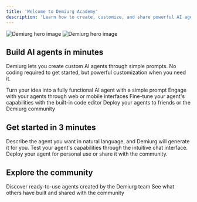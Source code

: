 ```yaml
---
title: 'Welcome to Demiurg Academy'
description: 'Learn how to create, customize, and share powerful AI agents with Demiurg'
---
```


<img
  className="block dark:hidden"
  src="/images/hero-light.png"
  alt="Demiurg hero image"
/>
<img
  className="hidden dark:block"
  src="/images/hero-dark.png"
  alt="Demiurg hero image"
/>

## Build AI agents in minutes

Demiurg lets you create custom AI agents through simple prompts. No coding required to get started, but powerful customization when you need it.

<CardGroup cols={2}>
  <Card
    title="Create an Agent"
    icon="wand-magic-sparkles"
    href="/quickstart/create"
  >
    Turn your idea into a fully functional AI agent with a simple prompt
  </Card>
  <Card
    title="Chat & Interact"
    icon="comments"
    href="/quickstart/chat"
  >
    Engage with your agents through web or mobile interfaces
  </Card>
  <Card
    title="Customize Code"
    icon="code"
    href="/agents/code-editor"
  >
    Fine-tune your agent's capabilities with the built-in code editor
  </Card>
  <Card
    title="Share Your Creations"
    icon="share-nodes"
    href="/sharing/with-friends"
  >
    Deploy your agents to friends or the Demiurg community
  </Card>
</CardGroup>

## Get started in 3 minutes

<Steps>
  <Step title="Create your agent">
    Describe the agent you want in natural language, and Demiurg will generate it for you.
  </Step>
  <Step title="Chat with your agent">
    Test your agent's capabilities through the intuitive chat interface.
  </Step>
  <Step title="Share with others">
    Deploy your agent for personal use or share it with the community.
  </Step>
</Steps>

## Explore the community

<CardGroup cols={2}>
  <Card
    title="Featured Agents"
    icon="robot"
    href="/inspiration/featured-agents"
  >
    Discover ready-to-use agents created by the Demiurg team
  </Card>
  <Card
    title="Community Showcase"
    icon="users"
    href="/inspiration/community"
  >
    See what others have built and shared with the community
  </Card>
</CardGroup>